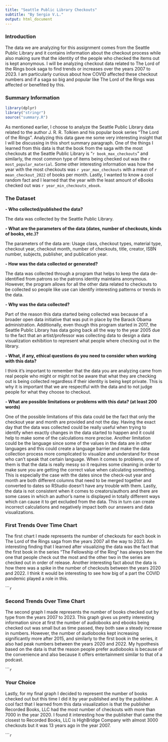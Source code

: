 ```yaml
---
title: "Seattle Public Library Checkouts"
subtitle: "By Sergio V.L."
output: html_document
---
```


### Introduction

The data we are analyzing for this assignment comes from the Seattle Public Library and it contains information about the checkout process while also making sure that the identity of the people who checked the items out is kept anonymous. I will be analyzing checkout data related to The Lord of the Rings book saga to find trends or increases over the years 2007 to 2023. I am particularly curious about how COVID affected these checkout numbers and if a saga so big and popular like The Lord of the Rings was affected or benefited by this.

### Summary Information

```r
library(dplyr)
library("stringr")
source("summary.R")
```

As mentioned earlier, I choose to analyze the Seattle Public Library data related to the author J. R. R. Tolkien and his popular book series "The Lord of the Rings". Analyzing this data gave me some very interesting insight that I will be discussing in this short summary paragraph. One of the things I learned from this data is that the book from the saga with the most checkouts at the Seattle Public Library is "`r book_max_checkouts`" and similarly, the most common type of items being checked out was the `r most_popular_material`. Some other interesting information was how the year with the most checkouts was `r year_max_checkouts` with a mean of `r mean_checkout_2022`  of books per month. Lastly, I wanted to know a cool random fact and I learned that the year with the least amount of eBooks checked out was `r year_min_checkouts_ebook`.

### The Dataset

**- Who collected/published the data?**

  The data was collected by the Seattle Public Library.

**- What are the parameters of the data (dates, number of checkouts, kinds of books, etc.)?**

  The parameters of the data are: Usage class, checkout types, material type, checkout year, checkout month, number of checkouts, title, creator, ISBN number, subjects, publisher, and publication year.

**- How was the data collected or generated?**

  The data was collected through a program that helps to keep the data de-identified from patrons so the patrons identity maintains anonymous. However, the program allows for all the other data related to checkouts to be collected so people like use can identify interesting patterns or trends in the data. 

**- Why was the data collected?**

Part of the reason this data started being collected was because of a broader open data initiative that was put in place by the Barack Obama administration. Additionally, even though this program started in 2017, the Seattle Public Library has data going back all the way to the year 2005 due to the fact that an artist/professor was collecting data to design a data visualization exhibition to represent what people where checking out in the library. 

**- What, if any, ethical questions do you need to consider when working with this data?**

I think it's important to remember that the data you are analyzing came from real people who might or might not be aware that what they are checking out is being collected regardless if their identity is being kept private. This is why it is important that we are respectful with the data and to not judge people for what they choose to checkout.

**- What are possible limitations or problems with this data?   (at least 200 words)**

One of the possible limitations of this data could be the fact that only the checkout year and month are provided and not the day. Having the exact day that the data was collected could be really useful when trying to identify when exactly changes in the data started to happen and it could help to make some of the calculations more precise. Another limitation could be the language since some of the values in the data are in other languages and this could create a language barrier and make the data collection process more complicated to visualize and understand for those who can’t speak that certain language. When it comes to problems, one of them is that the data is really messy so it requires some cleaning in order to make sure you are getting the correct value when calculating something. This is especially the case with the dates since the check-out year and month are both different columns that need to be merged together and converted to dates so RStudio doesn't have any trouble with them. Lastly, the data is not consistent when it comes to creators/authors and there are some cases in which an author’s name is displayed in totally different ways which can cause it to get excluded from the data. This in turn can create incorrect calculations and negatively impact both our answers and data visualizations.

### First Trends Over Time Chart

The first chart I made represents the number of checkouts for each book in The Lord of the Rings saga from the years 2007 all the way to 2023. An interesting finding that I learned after visualizing the data was the fact that the first book in the series "The Fellowship of the Ring" has always been the one that people check out the most and the other two in the series are checked out in order of release. Another interesting fact about the data is how there was a spike in the number of checkouts between the years 2020 and 2022. I think it would be interesting to see how big of a part the COVID pandemic played a role in this.

``````r
```

### Second Trends Over Time Chart

The second graph I made represents the number of books checked out by type from the years 2007 to 2023. This graph gives us pretty interesting information since at first the number of audiobooks and ebooks being checked out was small but as time passed, they both saw a steady increase in numbers. However, the number of audiobooks kept increasing significantly more after 2015, and similarly to the first book in the series, it also had peak numbers between the years 2020 and 2022. My hypothesis based on the data is that the reason people prefer audiobooks is because of the convenience and also because it offers entertainment similar to that of a podcast.

``````r
```

### Your Choice

Lastly, for my final graph I decided to represent the number of books checked out but this time I did it by year published and by the publisher. A cool fact that I learned from this data visualization is that the publisher Recorded Books, LLC had the most number of checkouts with more than 7000 in the year 2020. I found it interesting how the publisher that came the closest to Recorded Books, LLC is HighBridge Company with almost 3000 checkouts but it was 13 years ago in the year 2007.

``````r
```


